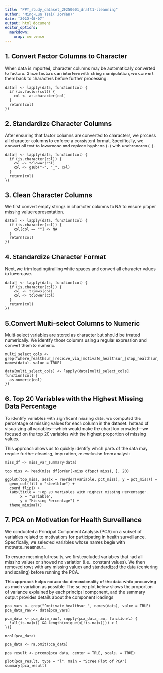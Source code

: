 ```yaml
---
title: "PPT_study_dataset_20250601_draft1-cleanning"
author: "Ming-Lun Tsai( Jordan)"
date: "2025-08-07"
output: html_document
editor_options: 
  markdown: 
    wrap: sentence
---
```


## 1. Convert Factor Columns to Character

When data is imported, character columns may be automatically converted to factors.
Since factors can interfere with string manipulation, we convert them back to characters before further processing.

```         
data[] <- lapply(data, function(col) {
  if (is.factor(col)) {
    col <- as.character(col)
  }
  return(col)
})
```

## 2. Standardize Character Columns

After ensuring that factor columns are converted to characters, we process all character columns to enforce a consistent format.
Specifically, we convert all text to lowercase and replace hyphens (`-`) with underscores (`_`).

```         
data[] <- lapply(data, function(col) {
  if (is.character(col)) {
    col <- tolower(col)
    col <- gsub("-", "_", col)
  }
  return(col)
})
```

## 3. Clean Character Columns

We first convert empty strings in character columns to NA to ensure proper missing value representation.

```         
data[] <- lapply(data, function(col) {
  if (is.character(col)) {
    col[col == ""] <- NA
  }
  return(col)
})
```

## 4. Standardize Character Format

Next, we trim leading/trailing white spaces and convert all character values to lowercase.

```         
data[] <- lapply(data, function(col) {
  if (is.character(col)) {
    col <- trimws(col)
    col <- tolower(col)
  }
  return(col)
})
```

## 5.Convert Multi-select Columns to Numeric

Multi-select variables are stored as character but should be treated numerically.
We identify those columns using a regular expression and convert them to numeric.

```         
multi_select_cols <- grep("where_healthsur_|receive_via_|motivate_healthsur_|stop_healthsur_", names(data), value = TRUE)

data[multi_select_cols] <- lapply(data[multi_select_cols], function(col) {
  as.numeric(col)
})
```

## 6. Top 20 Variables with the Highest Missing Data Percentage

To identify variables with significant missing data, we computed the percentage of missing values for each column in the dataset.
Instead of visualizing all variables—which would make the chart too crowded—we focused on the top 20 variables with the highest proportion of missing values.

This approach allows us to quickly identify which parts of the data may require further cleaning, imputation, or exclusion from analysis.

```         
miss_df <- miss_var_summary(data)

top_miss <- head(miss_df[order(-miss_df$pct_miss), ], 20)

ggplot(top_miss, aes(x = reorder(variable, pct_miss), y = pct_miss)) +
  geom_col(fill = "steelblue") +
  coord_flip() +
  labs(title = "Top 20 Variables with Highest Missing Percentage",
       x = "Variable",
       y = "Missing Percentage") +
  theme_minimal()
```

## 7. PCA on Motivation for Health Surveillance

We conducted a Principal Component Analysis (PCA) on a subset of variables related to motivations for participating in health surveillance.
Specifically, we selected variables whose names begin with motivate_healthsur\_.

To ensure meaningful results, we first excluded variables that had all missing values or showed no variation (i.e., constant values).
We then removed rows with any missing values and standardized the data (centering and scaling) before running the PCA.

This approach helps reduce the dimensionality of the data while preserving as much variation as possible.
The scree plot below shows the proportion of variance explained by each principal component, and the summary output provides details about the component loadings.

```         
pca_vars <- grep("^motivate_healthsur_", names(data), value = TRUE)
pca_data_raw <- data[pca_vars]

pca_data <- pca_data_raw[, sapply(pca_data_raw, function(x) {
  !all(is.na(x)) && length(unique(x[!is.na(x)])) > 1
})]

ncol(pca_data)

pca_data <- na.omit(pca_data)

pca_result <- prcomp(pca_data, center = TRUE, scale. = TRUE)

plot(pca_result, type = "l", main = "Scree Plot of PCA")
summary(pca_result)
```
